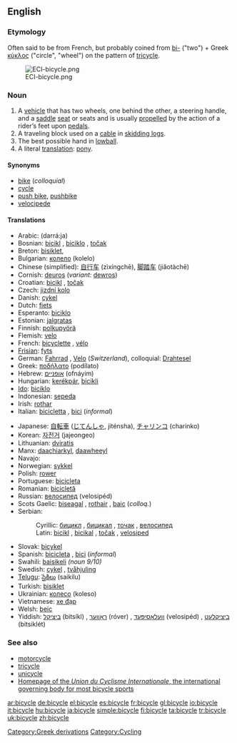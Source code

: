 ==English==

===Etymology===
Often said to be from French, but probably coined from [[bi-]] ("two") + Greek [[κύκλος]] ("circle", "wheel") on the pattern of [[tricycle]].

[[Image:ECI-bicycle.png|right]]

===Noun===
{{en-noun-reg}}

# A [[vehicle]] that has two wheels, one behind the other, a steering handle, and a [[saddle]] [[seat]] or seats and is usually [[propel]]led by the action of a rider’s feet upon [[pedal]]s.
# A traveling block used on a [[cable]] in [[skidding logs]].
# The best possible hand in [[lowball]].
# A literal [[translation]]: [[pony]].

====Synonyms====
*[[bike]] (''colloquial'')
*[[cycle]]
*[[push bike]], [[pushbike]]
*[[velocipede]]

====Translations====
{{top}}
*Arabic: {{ARchar|[[دراجة]]}} (darrá:ja) {{f}}
*Bosnian: [[bicikl#Bosnian|bicikl]] {{m}}, [[biciklo#Bosnian|biciklo]] {{n}}, [[točak#Bosnian|točak]] {{m}}
*Breton: [[bisiklet]], {{Unicode|[[marcʼh-houarn]]}}
*Bulgarian: [[колело]] (kolelo) {{n}}
*Chinese (simplified): [[自行车]] (zìxíngchē), [[脚踏车]] (jiǎotàchē)
*Cornish: [[deuros]] (''variant:'' [[dewros]])
*Croatian: [[bicikl#Croatian|bicikl]] {{m}}, [[točak#Croatian|točak]] {{m}}
*Czech: [[jizdní kolo]]
*Danish: [[cykel]] {{c}}
*Dutch: [[fiets]] {{m}}
*Esperanto: [[biciklo]]
*Estonian: [[jalgratas]]
*Finnish: [[polkupyörä]]
*Flemish: [[velo]] {{m}}
*French: [[bicyclette]] {{f}}, [[vélo]] {{m}}
*[[Frisian]]: [[fyts]]
*German: [[Fahrrad]] {{n}}, [[Velo]] {{n}} (''Switzerland''), colloquial: [[Drahtesel]]
*Greek: [[ποδήλατο]] (podílato) {{n}}
*Hebrew: [[אופניים]] (ofnáyim) {{m}} {{p}}
*Hungarian: [[kerékpár]], [[bicikli]]
*[[Ido]]: [[biciklo]]
*Indonesian: [[sepeda]]
*Irish: [[rothar]] {{m}}
*Italian: [[bicicletta#Italian|bicicletta]] {{f}}, [[bici#Italian|bici]] {{f}} (''informal'')
{{mid}}
*Japanese: [[自転車]] ([[じてんしゃ]], jiténsha), [[チャリンコ]] (charinko)
*Korean: [[자전거]] (jajeongeo)
*Lithuanian: [[dviratis]] {{m}}
*Manx: [[daachiarkyl]], [[daawheeyl]]
*Navajo: {{Unicode|[[ẓiʼizí]]}}
*Norwegian: [[sykkel]] {{m}}
*Polish: [[rower]] {{m}}
*Portuguese: [[bicicleta#Portuguese|bicicleta]] {{f}}
*Romanian: [[bicicletă]] {{f}}
*Russian: [[велосипед]] (velosipéd) {{m}}
*Scots Gaelic: [[biseagal]] {{m}}, [[rothair]] {{m}}, [[baic]] {{m}} (''colloq.'')
*Serbian:
*:Cyrillic: [[бицикл#Serbian|бицикл]] {{m}}, [[бицикал#Serbian|бицикал]] {{m}}, [[точак#Serbian|точак]] {{m}}, [[велосипед#Serbian|велосипед]] {{m}}
*:Latin: [[bicikl#Serbian|bicikl]] {{m}}, [[bicikal#Serbian|bicikal]] {{m}}, [[točak#Serbian|točak]] {{m}}, [[velosiped#Serbian|velosiped]] {{m}}
*Slovak: [[bicykel#Slovak|bicykel]] {{m}}
*Spanish: [[bicicleta#Spanish|bicicleta]] {{f}}, [[bici#Spanish|bici]] {{f}} (''informal'')
*Swahili: [[baisikeli]] ''(noun 9/10)''
*Swedish: [[cykel]] {{c}}, [[tvåhjuling]] {{c}}
*[[Telugu]]: [[సైకిలు]] (saikilu)
*Turkish: [[bisiklet]]
*Ukrainian: [[колесо]] (koleso) {{n}}
*Vietnamese: [[xe đạp]]
*Welsh: [[beic]] {{m}}
*Yiddish: [[ביציקל]] (bitsíkl) {{m}}, [[ראָווער]] (róver) {{m}}, [[וועלאָסיפּעד]] (velosipéd) {{m}}, [[ביציקלעט]] (bitsiklét) {{m}}
{{bottom}}

===See also===
*[[motorcycle]]
*[[tricycle]]
*[[unicycle]]
*[http://www.uci.ch Homepage of the ''Union du Cyclisme Internationale'', the international governing body for most bicycle sports]


[[Category:Greek derivations]]
[[Category:Cycling]]

[[ar:bicycle]]
[[de:bicycle]]
[[el:bicycle]]
[[es:bicycle]]
[[fr:bicycle]]
[[gl:bicycle]]
[[io:bicycle]]
[[it:bicycle]]
[[hu:bicycle]]
[[ja:bicycle]]
[[simple:bicycle]]
[[fi:bicycle]]
[[ta:bicycle]]
[[tr:bicycle]]
[[uk:bicycle]]
[[zh:bicycle]]